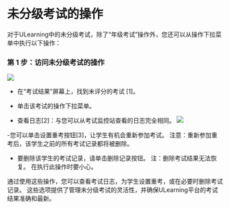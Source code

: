
# 未分级考试的操作 
 
 对于ULearning中的未分级考试，除了“年级考试”操作外，您还可以从操作下拉菜单中执行以下操作： 
 
 ### 第 1 步：访问未分级考试的操作 
 ![](/img/utest/teacher/result05.png)
 - 在“考试结果”屏幕上，找到未评分的考试 [1]。 
 - 单击该考试的操作下拉菜单。 

 - 查看日志[2]：与您可以从考试监控站查看的日志完全相同。 
 ![](/img/utest/teacher/result06.png)

 -您可以单击设置重考按钮[3]，让学生有机会重新参加考试。 
 注意：重新参加重考后，该学生之前的所有考试记录都将被删除。 
 
 - 要删除该学生的考试记录，请单击删除记录按钮。 
 注：删除考试结果无法恢复。 在执行此操作时要小心。 
 
 通过使用这些操作，您可以查看考试日志，为学生设置重考，或在必要时删除考试记录。 这些选项提供了管理未分级考试的灵活性，并确保ULearning平台的考试结果准确和最新。

